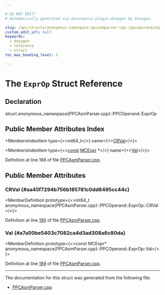 ```yaml
---

# DO NOT EDIT!
# Automatically generated via docusaurus-plugin-doxygen by Doxygen.

slug: /api/structs/anonymous-namespace-ppcasmparser-cpp-/ppcoperand/exprop
custom_edit_url: null
keywords:
  - doxygen
  - reference
  - struct
toc_max_heading_level: 3

---
```





# The `ExprOp` Struct Reference

<DoxygenPage pluginConfig={pluginConfig}>



## Declaration

<CodeBlock>struct anonymous_namespace{PPCAsmParser.cpp}::PPCOperand::ExprOp</CodeBlock>

## Public Member Attributes Index

<MembersIndex>

<MembersIndexItem
  type={<>int64&#95;t</>}
  name={<><a href="#aa45f7294b756b185781c0dd8495cc44c">CRVal</a></>}>
</MembersIndexItem>

<MembersIndexItem
  type={<><a href="/docs/api/files/lib/lib/target/lib/target/aarch64/aarch64promoteconstant-cpp/#a90f8350fecae261c25be85d38b451bff">const</a> <a href="/docs/api/classes/llvm/mcexpr">MCExpr</a> &#42;</>}
  name={<><a href="#a7a50be5403c7082ca4d3ad308a6c80da">Val</a></>}>
</MembersIndexItem>

</MembersIndex>


Definition at line 188 of file <a href="/docs/api/files/lib/lib/target/lib/target/powerpc/lib/target/powerpc/asmparser/ppcasmparser-cpp">PPCAsmParser.cpp</a>.

<SectionDefinition>

## Public Member Attributes

### CRVal {#aa45f7294b756b185781c0dd8495cc44c}

<MemberDefinition
  prototype={<>int64&#95;t anonymous&#95;namespace&#123;PPCAsmParser.cpp&#125;::PPCOperand::ExprOp::CRVal</>}>

Definition at line <a href="/docs/api/files/lib/lib/target/lib/target/powerpc/lib/target/powerpc/asmparser/ppcasmparser-cpp/#l00190">190</a> of file <a href="/docs/api/files/lib/lib/target/lib/target/powerpc/lib/target/powerpc/asmparser/ppcasmparser-cpp">PPCAsmParser.cpp</a>.
</MemberDefinition>

### Val {#a7a50be5403c7082ca4d3ad308a6c80da}

<MemberDefinition
  prototype={<>const MCExpr&#42; anonymous&#95;namespace&#123;PPCAsmParser.cpp&#125;::PPCOperand::ExprOp::Val</>}>

Definition at line <a href="/docs/api/files/lib/lib/target/lib/target/powerpc/lib/target/powerpc/asmparser/ppcasmparser-cpp/#l00189">189</a> of file <a href="/docs/api/files/lib/lib/target/lib/target/powerpc/lib/target/powerpc/asmparser/ppcasmparser-cpp">PPCAsmParser.cpp</a>.
</MemberDefinition>

</SectionDefinition>

<hr/>

The documentation for this struct was generated from the following file:

<ul>
<li><a href="/docs/api/files/lib/lib/target/lib/target/powerpc/lib/target/powerpc/asmparser/ppcasmparser-cpp">PPCAsmParser.cpp</a></li>
</ul>

</DoxygenPage>
